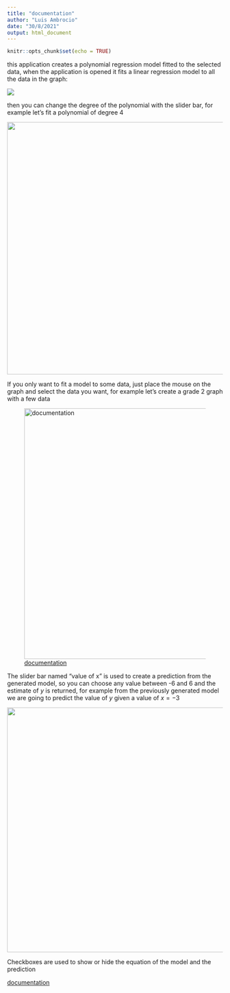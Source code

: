 ```yaml
---
title: "documentation"
author: "Luis Ambrocio"
date: "30/8/2021"
output: html_document
---
```


```r
knitr::opts_chunk$set(echo = TRUE)
```

this application creates a polynomial regression model fitted to the selected data, when the application is opened it fits a linear regression model to all the data in the graph:

![](C:/Users/luism/AppData/Local/RStudio/tmp/paste-A4D53AF5.png)

then you can change the degree of the polynomial with the slider bar, for example let's fit a polynomial of degree 4

![](C:/Users/luism/AppData/Local/RStudio/tmp/paste-8AA3EAA3.png){width="589"}

If you only want to fit a model to some data, just place the mouse on the graph and select the data you want, for example let's create a grade 2 graph with a few data

![[documentation](https://rpubs.com/manuel_al/803618)](C:/Users/luism/AppData/Local/RStudio/tmp/paste-090A6BB8.png){width="585"}

The slider bar named "value of x" is used to create a prediction from the generated model, so you can choose any value between -6 and 6 and the estimate of $y$ is returned, for example from the previously generated model we are going to predict the value of $y$ given a value of $x = -3$

![](C:/Users/luism/AppData/Local/RStudio/tmp/paste-1B8F476A.png){width="571"}

Checkboxes are used to show or hide the equation of the model and the prediction

[documentation](https://rpubs.com/manuel_al/803618)
